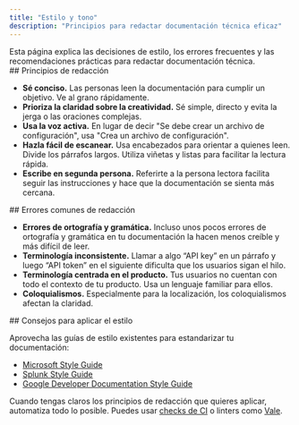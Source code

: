 ```yaml
---
title: "Estilo y tono"
description: "Principios para redactar documentación técnica eficaz"
---
```


<Tip>
  Esta página explica las decisiones de estilo, los errores frecuentes y las recomendaciones prácticas para redactar documentación técnica.
</Tip>

<div id="writing-principles">
  ## Principios de redacción
</div>

* **Sé conciso.** Las personas leen la documentación para cumplir un objetivo. Ve al grano rápidamente.
* **Prioriza la claridad sobre la creatividad.** Sé simple, directo y evita la jerga o las oraciones complejas.
* **Usa la voz activa.** En lugar de decir &quot;Se debe crear un archivo de configuración&quot;, usa &quot;Crea un archivo de configuración&quot;.
* **Hazla fácil de escanear.** Usa encabezados para orientar a quienes leen. Divide los párrafos largos. Utiliza viñetas y listas para facilitar la lectura rápida.
* **Escribe en segunda persona.** Referirte a la persona lectora facilita seguir las instrucciones y hace que la documentación se sienta más cercana.

<div id="common-writing-mistakes">
  ## Errores comunes de redacción
</div>

* **Errores de ortografía y gramática.** Incluso unos pocos errores de ortografía y gramática en tu documentación la hacen menos creíble y más difícil de leer.
* **Terminología inconsistente.** Llamar a algo “API key” en un párrafo y luego “API token” en el siguiente dificulta que los usuarios sigan el hilo.
* **Terminología centrada en el producto.** Tus usuarios no cuentan con todo el contexto de tu producto. Usa un lenguaje familiar para ellos.
* **Coloquialismos.** Especialmente para la localización, los coloquialismos afectan la claridad.

<div id="tips-for-enforcing-style">
  ## Consejos para aplicar el estilo
</div>

Aprovecha las guías de estilo existentes para estandarizar tu documentación:

* [Microsoft Style Guide](https://learn.microsoft.com/en-us/style-guide/welcome/)
* [Splunk Style Guide](https://docs.splunk.com/Documentation/StyleGuide/current/StyleGuide/Howtouse)
* [Google Developer Documentation Style Guide](https://developers.google.com/style)

Cuando tengas claros los principios de redacción que quieres aplicar, automatiza todo lo posible. Puedes usar [checks de CI](/es/deploy/ci) o linters como [Vale](https://vale.sh).
